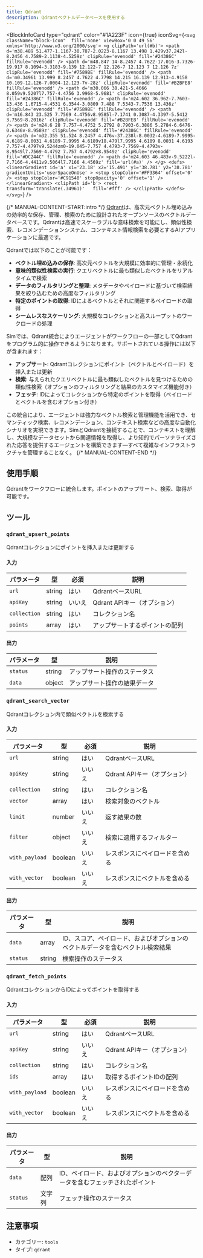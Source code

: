 ```yaml
---
title: Qdrant
description: Qdrantベクトルデータベースを使用する
---
```



<BlockInfoCard 
  type="qdrant"
  color="#1A223F"
  icon={true}
  iconSvg={`<svg className="block-icon"  fill='none' viewBox='0 0 49 56' xmlns='http://www.w3.org/2000/svg'>
      <g clipPath='url(#b)'>
        <path
          d='m38.489 51.477-1.1167-30.787-2.0223-8.1167 13.498 1.429v37.242l-8.2456 4.7589-2.1138-4.5259z'
          clipRule='evenodd'
          fill='#24386C'
          fillRule='evenodd'
        />
        <path
          d='m48.847 14-8.2457 4.7622-17.016-3.7326-19.917 8.1094-3.3183-9.139 12.122-7 12.126-7 12.123 7 12.126 7z'
          clipRule='evenodd'
          fill='#7589BE'
          fillRule='evenodd'
        />
        <path
          d='m0.34961 13.999 8.2457 4.7622 4.7798 14.215 16.139 12.913-4.9158 10.109-12.126-7.0004-12.123-7v-28z'
          clipRule='evenodd'
          fill='#B2BFE8'
          fillRule='evenodd'
        />
        <path
          d='m30.066 38.421-5.4666 8.059v9.5207l7.757-4.4756 3.9968-5.9681'
          clipRule='evenodd'
          fill='#24386C'
          fillRule='evenodd'
        />
        <path
          d='m24.602 36.962-7.7603-13.436 1.6715-4.4531 6.3544-3.0809 7.488 7.5343-7.7536 13.436z'
          clipRule='evenodd'
          fill='#7589BE'
          fillRule='evenodd'
        />
        <path
          d='m16.843 23.525 7.7569 4.4756v8.9585l-7.1741 0.3087-4.3397-5.5412 3.7569-8.2016z'
          clipRule='evenodd'
          fill='#B2BFE8'
          fillRule='evenodd'
        />
        <path
          d='m24.6 28 7.757-4.4752 5.2792 8.7903-6.3886 5.2784-6.6476-0.6346v-8.9589z'
          clipRule='evenodd'
          fill='#24386C'
          fillRule='evenodd'
        />
        <path
          d='m32.355 51.524 8.2457 4.476v-37.238l-8.0032-4.6189-7.9995-4.6189-8.0031 4.6189-7.9995 4.6189v18.479l7.9995 4.6189 8.0031 4.6193 7.757-4.4797v9.5244zm0-19.045-7.757 4.4793-7.7569-4.4793v-8.9549l7.7569-4.4792 7.757 4.4792v8.9549z'
          clipRule='evenodd'
          fill='#DC244C'
          fillRule='evenodd'
        />
        <path d='m24.603 46.483v-9.5222l-7.7166-4.4411v9.5064l7.7166 4.4569z' fill='url(#a)' />
      </g>
      <defs>
        <linearGradient
          id='a'
          x1='23.18'
          x2='15.491'
          y1='38.781'
          y2='38.781'
          gradientUnits='userSpaceOnUse'
        >
          <stop stopColor='#FF3364' offset='0' />
          <stop stopColor='#C91540' stopOpacity='0' offset='1' />
        </linearGradient>
        <clipPath id='b'>
          <rect transform='translate(.34961)'   fill='#fff' />
        </clipPath>
      </defs>
    </svg>`}
/>

{/* MANUAL-CONTENT-START:intro */}
[Qdrant](https://qdrant.tech)は、高次元ベクトル埋め込みの効率的な保存、管理、検索のために設計されたオープンソースのベクトルデータベースです。Qdrantは高速でスケーラブルな意味検索を可能にし、類似性検索、レコメンデーションシステム、コンテキスト情報検索を必要とするAIアプリケーションに最適です。

Qdrantでは以下のことが可能です：

- **ベクトル埋め込みの保存**: 高次元ベクトルを大規模に効率的に管理・永続化
- **意味的類似性検索の実行**: クエリベクトルに最も類似したベクトルをリアルタイムで検索
- **データのフィルタリングと整理**: メタデータやペイロードに基づいて検索結果を絞り込むための高度なフィルタリング
- **特定のポイントの取得**: IDによるベクトルとそれに関連するペイロードの取得
- **シームレスなスケーリング**: 大規模なコレクションと高スループットのワークロードの処理

Simでは、Qdrant統合によりエージェントがワークフローの一部としてQdrantをプログラム的に操作できるようになります。サポートされている操作には以下が含まれます：

- **アップサート**: Qdrantコレクションにポイント（ベクトルとペイロード）を挿入または更新
- **検索**: 与えられたクエリベクトルに最も類似したベクトルを見つけるための類似性検索（オプションのフィルタリングと結果のカスタマイズ機能付き）
- **フェッチ**: IDによってコレクションから特定のポイントを取得（ペイロードとベクトルを含むオプション付き）

この統合により、エージェントは強力なベクトル検索と管理機能を活用でき、セマンティック検索、レコメンデーション、コンテキスト検索などの高度な自動化シナリオを実現できます。SimとQdrantを接続することで、コンテキストを理解し、大規模なデータセットから関連情報を取得し、より知的でパーソナライズされた応答を提供するエージェントを構築できます—すべて複雑なインフラストラクチャを管理することなく。
{/* MANUAL-CONTENT-END */}

## 使用手順

Qdrantをワークフローに統合します。ポイントのアップサート、検索、取得が可能です。

## ツール

### `qdrant_upsert_points`

Qdrantコレクションにポイントを挿入または更新する

#### 入力

| パラメータ | 型 | 必須 | 説明 |
| --------- | ---- | -------- | ----------- |
| `url` | string | はい | QdrantベースURL |
| `apiKey` | string | いいえ | Qdrant APIキー（オプション） |
| `collection` | string | はい | コレクション名 |
| `points` | array | はい | アップサートするポイントの配列 |

#### 出力

| パラメータ | 型 | 説明 |
| --------- | ---- | ----------- |
| `status` | string | アップサート操作のステータス |
| `data` | object | アップサート操作の結果データ |

### `qdrant_search_vector`

Qdrantコレクション内で類似ベクトルを検索する

#### 入力

| パラメータ | 型 | 必須 | 説明 |
| --------- | ---- | -------- | ----------- |
| `url` | string | はい | QdrantベースURL |
| `apiKey` | string | いいえ | Qdrant APIキー（オプション） |
| `collection` | string | はい | コレクション名 |
| `vector` | array | はい | 検索対象のベクトル |
| `limit` | number | いいえ | 返す結果の数 |
| `filter` | object | いいえ | 検索に適用するフィルター |
| `with_payload` | boolean | いいえ | レスポンスにペイロードを含める |
| `with_vector` | boolean | いいえ | レスポンスにベクトルを含める |

#### 出力

| パラメータ | 型 | 説明 |
| --------- | ---- | ----------- |
| `data` | array | ID、スコア、ペイロード、およびオプションのベクトルデータを含むベクトル検索結果 |
| `status` | string | 検索操作のステータス |

### `qdrant_fetch_points`

QdrantコレクションからIDによってポイントを取得する

#### 入力

| パラメータ | 型 | 必須 | 説明 |
| --------- | ---- | -------- | ----------- |
| `url` | string | はい | QdrantベースURL |
| `apiKey` | string | いいえ | Qdrant APIキー（オプション） |
| `collection` | string | はい | コレクション名 |
| `ids` | array | はい | 取得するポイントIDの配列 |
| `with_payload` | boolean | いいえ | レスポンスにペイロードを含める |
| `with_vector` | boolean | いいえ | レスポンスにベクトルを含める |

#### 出力

| パラメータ | 型 | 説明 |
| --------- | ---- | ----------- |
| `data` | 配列 | ID、ペイロード、およびオプションのベクターデータを含むフェッチされたポイント |
| `status` | 文字列 | フェッチ操作のステータス |

## 注意事項

- カテゴリー: `tools`
- タイプ: `qdrant`
